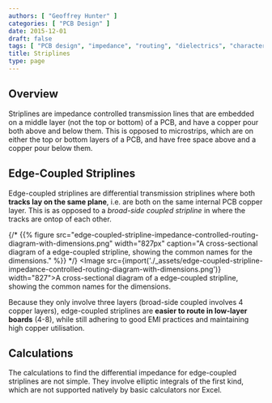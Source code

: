 ```yaml
---
authors: [ "Geoffrey Hunter" ]
categories: [ "PCB Design" ]
date: 2015-12-01
draft: false
tags: [ "PCB design", "impedance", "routing", "dielectrics", "characteristic impedance", "waveguides", "microstrips", "striplines" ]
title: Striplines
type: page
---
```



## Overview

Striplines are impedance controlled transmission lines that are embedded on a middle layer (not the top or bottom) of a PCB, and have a copper pour both above and below them. This is opposed to microstrips, which are on either the top or bottom layers of a PCB, and have free space above and a copper pour below them.

## Edge-Coupled Striplines

Edge-coupled striplines are differential transmission striplines where both **tracks lay on the same plane**, i.e. are both on the same internal PCB copper layer. This is as opposed to a _broad-side coupled stripline_ in where the tracks are ontop of each other.

{/* {{% figure src="edge-coupled-stripline-impedance-controlled-routing-diagram-with-dimensions.png" width="827px" caption="A cross-sectional diagram of a edge-coupled stripline, showing the common names for the dimensions."  %}} */}
<Image src={import('./_assets/edge-coupled-stripline-impedance-controlled-routing-diagram-with-dimensions.png')} width="827">A cross-sectional diagram of a edge-coupled stripline, showing the common names for the dimensions.</Image>

Because they only involve three layers (broad-side coupled involves 4 copper layers), edge-coupled striplines are **easier to route in low-layer boards** (4-8), while still adhering to good EMI practices and maintaining high copper utilisation.

## Calculations

The calculations to find the differential impedance for edge-coupled striplines are not simple. They involve elliptic integrals of the first kind, which are not supported natively by basic calculators nor Excel.
